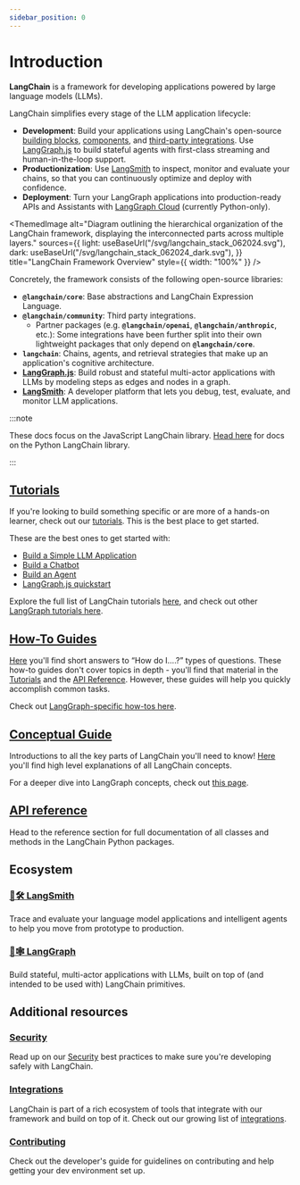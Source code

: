 ```yaml
---
sidebar_position: 0
---
```


# Introduction

**LangChain** is a framework for developing applications powered by large language models (LLMs).

LangChain simplifies every stage of the LLM application lifecycle:

- **Development**: Build your applications using LangChain's open-source [building blocks](/docs/concepts#langchain-expression-language), [components](/docs/concepts), and [third-party integrations](/docs/integrations/platforms/).
  Use [LangGraph.js](/docs/concepts/#langgraphjs) to build stateful agents with first-class streaming and human-in-the-loop support.
- **Productionization**: Use [LangSmith](https://docs.smith.langchain.com/) to inspect, monitor and evaluate your chains, so that you can continuously optimize and deploy with confidence.
- **Deployment**: Turn your LangGraph applications into production-ready APIs and Assistants with [LangGraph Cloud](https://langchain-ai.github.io/langgraph/cloud/) (currently Python-only).


<ThemedImage
  alt="Diagram outlining the hierarchical organization of the LangChain framework, displaying the interconnected parts across multiple layers."
  sources={{
    light: useBaseUrl("/svg/langchain_stack_062024.svg"),
    dark: useBaseUrl("/svg/langchain_stack_062024_dark.svg"),
  }}
  title="LangChain Framework Overview"
  style={{ width: "100%" }}
/>

Concretely, the framework consists of the following open-source libraries:

- **`@langchain/core`**: Base abstractions and LangChain Expression Language.
- **`@langchain/community`**: Third party integrations.
  - Partner packages (e.g. **`@langchain/openai`**, **`@langchain/anthropic`**, etc.): Some integrations have been further split into their own lightweight packages that only depend on **`@langchain/core`**.
- **`langchain`**: Chains, agents, and retrieval strategies that make up an application's cognitive architecture.
- **[LangGraph.js](https://langchain-ai.github.io/langgraphjs/)**: Build robust and stateful multi-actor applications with LLMs by modeling steps as edges and nodes in a graph.
- **[LangSmith](https://docs.smith.langchain.com)**: A developer platform that lets you debug, test, evaluate, and monitor LLM applications.

:::note

These docs focus on the JavaScript LangChain library. [Head here](https://python.langchain.com) for docs on the Python LangChain library.

:::

## [Tutorials](/docs/tutorials)

If you're looking to build something specific or are more of a hands-on learner, check out our [tutorials](/docs/tutorials).
This is the best place to get started.

These are the best ones to get started with:

- [Build a Simple LLM Application](/docs/tutorials/llm_chain)
- [Build a Chatbot](/docs/tutorials/chatbot)
- [Build an Agent](/docs/tutorials/agents)
- [LangGraph.js quickstart](https://langchain-ai.github.io/langgraphjs/tutorials/quickstart/)

Explore the full list of LangChain tutorials [here](/docs/tutorials), and check out other [LangGraph tutorials here](https://langchain-ai.github.io/langgraphjs/tutorials/).

## [How-To Guides](/docs/how_to/)

[Here](/docs/how_to/) you'll find short answers to “How do I….?” types of questions.
These how-to guides don't cover topics in depth - you'll find that material in the [Tutorials](/docs/tutorials) and the [API Reference](https://api.js.langchain.com/).
However, these guides will help you quickly accomplish common tasks.

Check out [LangGraph-specific how-tos here](https://langchain-ai.github.io/langgraphjs/how-tos/).

## [Conceptual Guide](/docs/concepts)

Introductions to all the key parts of LangChain you'll need to know! [Here](/docs/concepts) you'll find high level explanations of all LangChain concepts.

For a deeper dive into LangGraph concepts, check out [this page](https://langchain-ai.github.io/langgraph/concepts/).

## [API reference](https://api.js.langchain.com)

Head to the reference section for full documentation of all classes and methods in the LangChain Python packages.

## Ecosystem

### [🦜🛠️ LangSmith](https://docs.smith.langchain.com)

Trace and evaluate your language model applications and intelligent agents to help you move from prototype to production.

### [🦜🕸️ LangGraph](https://langchain-ai.github.io/langgraphjs/)

Build stateful, multi-actor applications with LLMs, built on top of (and intended to be used with) LangChain primitives.

## Additional resources

### [Security](/docs/security)

Read up on our [Security](/docs/security) best practices to make sure you're developing safely with LangChain.

### [Integrations](/docs/integrations/platforms/)

LangChain is part of a rich ecosystem of tools that integrate with our framework and build on top of it. Check out our growing list of [integrations](/docs/integrations/platforms/).

### [Contributing](/docs/contributing)

Check out the developer's guide for guidelines on contributing and help getting your dev environment set up.
